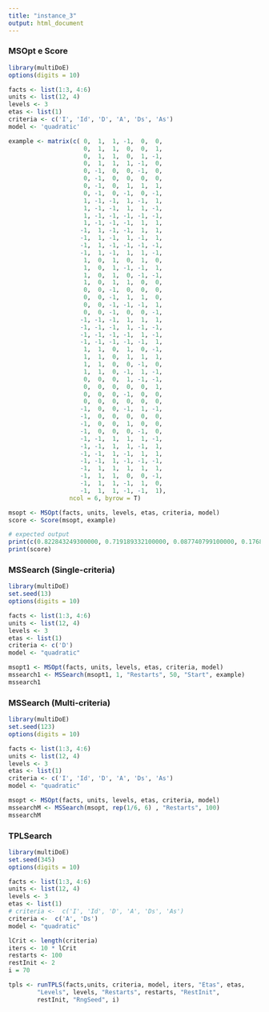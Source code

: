 ```yaml
---
title: "instance_3"
output: html_document
---
```


### MSOpt e Score 

```r
library(multiDoE)
options(digits = 10)

facts <- list(1:3, 4:6)
units <- list(12, 4)
levels <- 3
etas <- list(1)
criteria <- c('I', 'Id', 'D', 'A', 'Ds', 'As')
model <- 'quadratic'

example <- matrix(c( 0,  1,  1, -1,  0,  0,
                     0,  1,  1,  0,  0,  1,
                     0,  1,  1,  0,  1, -1,
                     0,  1,  1,  1, -1,  0,
                     0, -1,  0,  0, -1,  0,
                     0, -1,  0,  0,  0,  0,
                     0, -1,  0,  1,  1,  1,
                     0, -1,  0, -1,  0, -1,
                     1, -1, -1,  1, -1,  1,
                     1, -1, -1,  1,  1, -1,
                     1, -1, -1, -1, -1, -1,
                     1, -1, -1, -1,  1,  1,
                    -1,  1, -1, -1,  1,  1,
                    -1,  1, -1,  1, -1,  1,
                    -1,  1, -1, -1, -1, -1,
                    -1,  1, -1,  1,  1, -1,
                     1,  0,  1,  0,  1,  0,
                     1,  0,  1, -1, -1,  1,
                     1,  0,  1,  0, -1, -1,
                     1,  0,  1,  1,  0,  0,
                     0,  0, -1,  0,  0,  0,
                     0,  0, -1,  1,  1,  0,
                     0,  0, -1, -1, -1,  1,
                     0,  0, -1,  0,  0, -1,
                    -1, -1, -1,  1,  1,  1,
                    -1, -1, -1,  1, -1, -1,
                    -1, -1, -1, -1,  1, -1,
                    -1, -1, -1, -1, -1,  1,
                     1,  1,  0,  1,  0, -1,
                     1,  1,  0,  1,  1,  1,
                     1,  1,  0,  0, -1,  0,
                     1,  1,  0, -1,  1, -1,
                     0,  0,  0,  1, -1, -1,
                     0,  0,  0,  0,  0,  1,
                     0,  0,  0, -1,  0,  0,
                     0,  0,  0,  0,  0,  0,
                    -1,  0,  0, -1,  1, -1,
                    -1,  0,  0,  0,  0,  0,
                    -1,  0,  0,  1,  0,  0,
                    -1,  0,  0,  0, -1,  0,
                    -1, -1,  1,  1,  1, -1,
                    -1, -1,  1,  1, -1,  1,
                    -1, -1,  1, -1,  1,  1,
                    -1, -1,  1, -1, -1, -1,
                    -1,  1,  1,  1,  1,  1,
                    -1,  1,  1,  0,  0, -1,
                    -1,  1,  1, -1,  1,  0,
                    -1,  1,  1, -1, -1,  1),
                 ncol = 6, byrow = T)

msopt <- MSOpt(facts, units, levels, etas, criteria, model)
score <- Score(msopt, example)

# expected output 
print(c(0.822843249300000, 0.719189332100000, 0.087740799100000, 0.176822808600000, 0.087184909200000, 0.119542430200000))
print(score)

```

### MSSearch (Single-criteria)

```r
library(multiDoE)
set.seed(13)
options(digits = 10)

facts <- list(1:3, 4:6)
units <- list(12, 4)
levels <- 3
etas <- list(1)
criteria <- c('D')
model <- "quadratic"

msopt1 <- MSOpt(facts, units, levels, etas, criteria, model)
mssearch1 <- MSSearch(msopt1, 1, "Restarts", 50, "Start", example)
mssearch1
```



### MSSearch (Multi-criteria) 

```r
library(multiDoE)
set.seed(123)
options(digits = 10)

facts <- list(1:3, 4:6)
units <- list(12, 4)
levels <- 3
etas <- list(1)
criteria <- c('I', 'Id', 'D', 'A', 'Ds', 'As')
model <- "quadratic"

msopt <- MSOpt(facts, units, levels, etas, criteria, model)
mssearchM <- MSSearch(msopt, rep(1/6, 6) , "Restarts", 100)
mssearchM
```


### TPLSearch  

```r
library(multiDoE)
set.seed(345)
options(digits = 10)

facts <- list(1:3, 4:6)
units <- list(12, 4)
levels <- 3
etas <- list(1)
# criteria <-  c('I', 'Id', 'D', 'A', 'Ds', 'As')
criteria <-  c('A', 'Ds')
model <- "quadratic"

lCrit <- length(criteria)
iters <- 10 * lCrit
restarts <- 100
restInit <- 2
i = 70

tpls <- runTPLS(facts,units, criteria, model, iters, "Etas", etas,
        "Levels", levels, "Restarts", restarts, "RestInit",
        restInit, "RngSeed", i)

```

